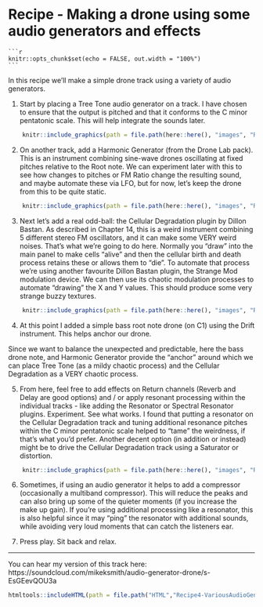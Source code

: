 # Recipe - Making a drone using some audio generators and effects

    ```r
    knitr::opts_chunk$set(echo = FALSE, out.width = "100%")
    ```

In this recipe we'll make a simple drone track using a variety of audio generators. 

1. Start by placing a Tree Tone audio generator on a track. I have chosen to ensure that the output is pitched and that it conforms to the C minor pentatonic scale. This will help integrate the sounds later.

```r
    knitr::include_graphics(path = file.path(here::here(), "images", "Recipe5_TreeTone.png"))
```

2. On another track, add a Harmonic Generator (from the Drone Lab pack). This is an instrument combining sine-wave drones oscillating at fixed pitches relative to the Root note. We can experiment later with this to see how changes to pitches or FM Ratio change the resulting sound, and maybe automate these via LFO, but for now, let's keep the drone from this to be quite static.

```r
    knitr::include_graphics(path = file.path(here::here(), "images", "Recipe5_HarmonicGenerator.png"))
```

3. Next let's add a real odd-ball: the Cellular Degradation plugin by Dillon Bastan. As described in Chapter 14, this is a weird instrument combining 5 different stereo FM oscillators, and it can make some VERY weird noises. That's what we're going to do here. Normally you "draw" into the main panel to make cells "alive" and then the cellular birth and death process retains these or allows them to "die". To automate that process we're using another favourite Dillon Bastan plugin, the Strange Mod modulation device. We can then use its chaotic modulation processes to automate "drawing" the X and Y values. This should produce some very strange buzzy textures.

```r
    knitr::include_graphics(path = file.path(here::here(), "images", "Recipe5_CellularDegradation.png"))
```
4. At this point I added a simple bass root note drone (on C1) using the Drift instrument. This helps anchor our drone.

Since we want to balance the unexpected and predictable, here the bass drone note, and Harmonic Generator provide the "anchor" around which we can place Tree Tone (as a mildy chaotic process) and the Cellular Degradation as a VERY chaotic process.

5. From here, feel free to add effects on Return channels (Reverb and Delay are good options) and / or apply resonant processing within the individual tracks - like adding the Resonator or Spectral Resonator plugins. Experiment. See what works. I found that putting a resonator on the Cellular Degradation track and tuning additional resonance pitches within the C minor pentatonic scale helped to "tame" the weirdness, if that's what you'd prefer. Another decent option (in addition or instead) might be to drive the Cellular Degradation track using a Saturator or distortion.

```r
    knitr::include_graphics(path = file.path(here::here(), "images", "Recipe5_CellularDegradation_Resonator.png"))
```

6. Sometimes, if using an audio generator it helps to add a compressor (occasionally a multiband compressor). This will reduce the peaks and can also bring up some of the quieter moments (if you increase the make up gain). If you're using additional processing like a resonator, this is also helpful since it may "ping" the resonator with additional sounds, while avoiding very loud moments that can catch the listeners ear.

7.  Press play. Sit back and relax.

------------------------------------------------------------------------

You can hear my version of this track here: https://soundcloud.com/mikeksmith/audio-generator-drone/s-EsGEevQOU3a


```r
htmltools::includeHTML(path = file.path("HTML","Recipe4-VariousAudioGenerators.html"))
```
